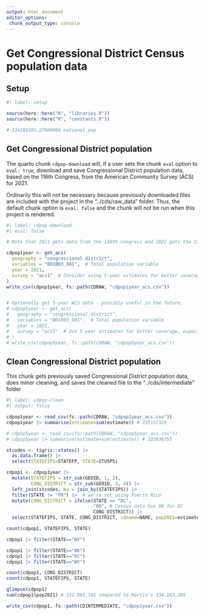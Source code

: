 ```yaml
---
output: html_document
editor_options: 
 chunk_output_type: console
---
```


# Get Congressional District Census population data

## Setup

```r
#| label: setup

source(here::here("R", "libraries.R"))
source(here::here("R", "constants.R"))

# 334283385.27000004 national pop

```

## Get Congressional District population

The quarto chunk `cdpop-download` will, if a user sets the chunk `eval` option to `eval: true`, download and save Congressional District population data, based on the 116th Congress, from the American Community Survey (ACS) for 2021.

Ordinarily this will not be necessary because previously downloaded files are included with the project in the "../cds/raw_data" folder. Thus, the default chunk option is `eval: false` and the chunk will not be run when this project is rendered.

```r
#| label: cdpop-download
#| eval: false

# Note that 2021 gets data from the 116th Congress and 2022 gets the 218th Congress

cdpop1year <- get_acs(
  geography = "congressional district",
  variables = "B01003_001",  # Total population variable
  year = 2021,
  survey = "acs1"  # Consider using 5-year estimates for better coverage, especially in smaller areas
)
write_csv(cdpop1year, fs::path(CDRAW, "cdpop1year_acs.csv"))


# Optionally get 5-year ACS data - possibly useful in the future.
# cdpop5year <- get_acs(
#   geography = "congressional district",
#   variables = "B01003_001",  # Total population variable
#   year = 2021,
#   survey = "acs5"  # Use 5-year estimates for better coverage, especially in smaller areas
# )
# write_csv(cdpop5year, fs::path(CDRAW, "cdpop5year_acs.csv"))


```

## Clean Congressional District population

This chunk gets previously saved Congressional District population data, does minor cleaning, and saves the cleaned file to the "../cds/intermediate" folder

```r
#| label: cdpop-clean
#| output: false

cdpop1year <- read_csv(fs::path(CDRAW, "cdpop1year_acs.csv"))
cdpop1year |> summarise(estimate=sum(estimate)) # 335157329

# cdpop5year <- read_csv(fs::path(CDRAW, "cdpop5year_acs.csv"))
# cdpop5year |> summarise(estimate=sum(estimate)) # 333036755

stcodes <- tigris::states() |> 
  as.data.frame() |> 
  select(STATEFIPS=STATEFP, STATE=STUSPS)

cdpop1 <- cdpop1year |> 
  mutate(STATEFIPS = str_sub(GEOID, 1, 2),
         CONG_DISTRICT = str_sub(GEOID, 3, 4)) |> 
  left_join(stcodes, by = join_by(STATEFIPS)) |> 
  filter(STATE != "PR") |>  # we're not using Puerto Rico
  mutate(CONG_DISTRICT = ifelse(STATE == "DC",
                                "00", # Census data has 98 for DC
                                CONG_DISTRICT)) |> 
  select(STATEFIPS, STATE, CONG_DISTRICT, cdname=NAME, pop2021=estimate)

count(cdpop1, STATEFIPS, STATE)

cdpop1 |> filter(STATE=="NY")

cdpop1 |> filter(STATE=="AK")
cdpop1 |> filter(STATE=="DC")
cdpop1 |> filter(STATE=="WY")

count(cdpop1, CONG_DISTRICT)
count(cdpop1, STATEFIPS, STATE)

glimpse(cdpop1)
sum(cdpop1$pop2021) # 331,893,745 compared to Martin's 334,283,385

write_csv(cdpop1, fs::path(CDINTERMEDIATE, "cdpop1year.csv"))
  

```
